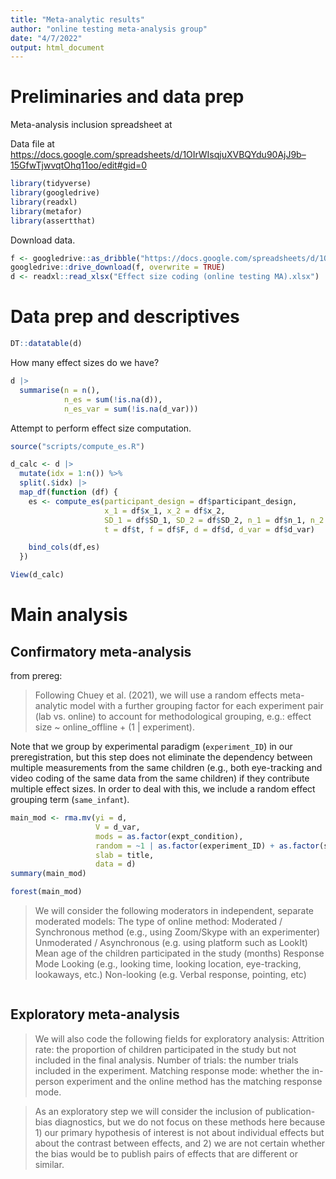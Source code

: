 ```yaml
---
title: "Meta-analytic results"
author: "online testing meta-analysis group"
date: "4/7/2022"
output: html_document
---
```


# Preliminaries and data prep

Meta-analysis inclusion spreadsheet at 

Data file at [https://docs.google.com/spreadsheets/d/1OIrWIsqjuXVBQYdu90AjJ9b--15GfwTjwvqtOhq11oo/edit#gid=0]()

```r
library(tidyverse)
library(googledrive)
library(readxl)
library(metafor)
library(assertthat)
```

Download data.

```r
f <- googledrive::as_dribble("https://docs.google.com/spreadsheets/d/1OIrWIsqjuXVBQYdu90AjJ9b--15GfwTjwvqtOhq11oo/edit#gid=0")
googledrive::drive_download(f, overwrite = TRUE)
d <- readxl::read_xlsx("Effect size coding (online testing MA).xlsx")
```

# Data prep and descriptives

```r
DT::datatable(d)
```
How many effect sizes do we have? 

```r
d |>
  summarise(n = n(), 
            n_es = sum(!is.na(d)), 
            n_es_var = sum(!is.na(d_var)))


```


Attempt to perform effect size computation. 

```r
source("scripts/compute_es.R")

d_calc <- d |>
  mutate(idx = 1:n()) %>%
  split(.$idx) |>
  map_df(function (df) {
    es <- compute_es(participant_design = df$participant_design, 
                     x_1 = df$x_1, x_2 = df$x_2, 
                     SD_1 = df$SD_1, SD_2 = df$SD_2, n_1 = df$n_1, n_2 = df$n_2,
                     t = df$t, f = df$F, d = df$d, d_var = df$d_var)

    bind_cols(df,es)
  })

View(d_calc)
```




# Main analysis

## Confirmatory meta-analysis

from prereg:

> Following Chuey et al. (2021), we will use a random effects meta-analytic model with a further grouping factor for each experiment pair (lab vs. online) to account for methodological grouping, e.g.:  effect size ~ online_offline + (1 |  experiment).

Note that we group by experimental paradigm (`experiment_ID`) in our preregistration, but this step does not eliminate the dependency between multiple measurements from the same children (e.g., both eye-tracking and video coding of the same data from the same children) if they contribute multiple effect sizes. In order to deal with this, we include a random effect grouping term (`same_infant`). 


```r
main_mod <- rma.mv(yi = d, 
                   V = d_var,
                   mods = as.factor(expt_condition),
                   random = ~1 | as.factor(experiment_ID) + as.factor(same_infant), 
                   slab = title, 
                   data = d)
summary(main_mod)
```

```r
forest(main_mod)
```



>We will consider the following moderators in independent, separate moderated models:
The type of online method: 
Moderated / Synchronous method (e.g., using Zoom/Skype with an experimenter)
Unmoderated / Asynchronous (e.g. using platform such as LookIt)
Mean age of the children participated in the study (months)
Response Mode 
Looking (e.g., looking time, looking location, eye-tracking, lookaways, etc.)
Non-looking (e.g. Verbal response, pointing, etc) 

```r

```

## Exploratory meta-analysis

>We will also code the following fields for exploratory analysis: 
>Attrition rate: the proportion of children participated in the study but not included in the final analysis.
>Number of trials: the number trials included in the experiment. 
>Matching response mode: whether the in-person experiment and the online method has the matching response mode. 

>As an exploratory step we will consider the inclusion of publication-bias diagnostics, but we do not focus on these methods here because 1) our primary hypothesis of interest is not about individual effects but about the contrast between effects, and 2) we are not certain whether the bias would be to publish pairs of effects that are different or similar. 




```r

```

